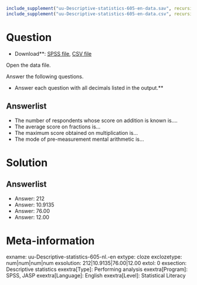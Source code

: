 ```r
include_supplement("uu-Descriptive-statistics-605-en-data.sav", recursive = TRUE)
include_supplement("uu-Descriptive-statistics-605-en-data.csv", recursive = TRUE)
```

Question
========

* Download**: [SPSS file](uu-Descriptive-statistics-605-en-data.sav), [CSV file](uu-Descriptive-statistics-605-en-data.csv)

Open the data file.

Answer the following questions.

* Answer each question with all decimals listed in the output.**

Answerlist
----------
* The number of respondents whose score on addition is known is....
* The average score on fractions is...
* The maximum score obtained on multiplication is...
* The mode of pre-measurement mental arithmetic is...

Solution
========

Answerlist
----------
* Answer: 212
* Answer: 10.9135
* Answer: 76.00
* Answer: 12.00

Meta-information
================
exname: uu-Descriptive-statistics-605-nl.-en
extype: cloze
exclozetype: num|num|num|num
exsolution: 212|10.9135|76.00|12.00
extol: 0
exsection: Descriptive statistics
exextra[Type]: Performing analysis
exextra[Program]: SPSS, JASP
exextra[Language]: English
exextra[Level]: Statistical Literacy
